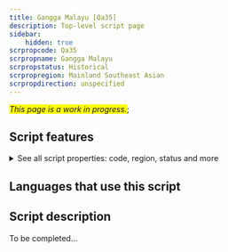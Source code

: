 ```yaml
---
title: Gangga Malayu [Qa35]
description: Top-level script page
sidebar:
    hidden: true
scrpropcode: Qa35
scrpropname: Gangga Malayu
scrpropstatus: Historical
scrpropregion: Mainland Southeast Asian
scrpropdirection: unspecified
---
```


<span style='background-color:yellow'>_This page is a work in progress._</span>;


## Script features

<details>
<summary> See all script properties: code, region, status and more</summary>
<ScriptInfo />
</details>

## Languages that use this script

<WsList script='Qa35' wsMax='5' />

## Script description

To be completed...


